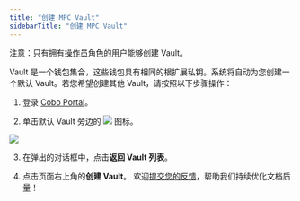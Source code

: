```yaml
---
title: "创建 MPC Vault"
sidebarTitle: "创建 MPC Vault"
---
```

<Note>注意：只有拥有[操作员](/cn/portal/organization/roles-and-permissions)角色的用户能够创建 Vault。</Note>

Vault 是一个钱包集合，这些钱包具有相同的根扩展私钥。系统将自动为您创建一个默认 Vault。若您希望创建其他 Vault，请按照以下步骤操作：

1. 登录 [Cobo Portal](https://portal.cobo.com/login)。

2. 单击默认 Vault 旁边的 <img src="/cn/images/mpc-wallet/switch.svg" className="icon"></img> 图标。

<img src="/cn/images/mpc-wallet/switch.png" className="screenshot_full_screen"/>

3. 在弹出的对话框中，点击**返回 Vault 列表**。

4. 点击页面右上角的**创建 Vault**。
<Tip>欢迎[提交您的反馈](https://forms.zohopublic.com/cobo/form/DocumentFeedbackForm/formperma/QvLOhxJv1_JMsJ-1dleZ8Itb_7rzN-LtgvsDdxosoVI?referrername=manuals)，帮助我们持续优化文档质量！</Tip>